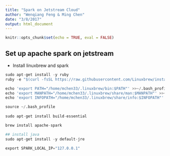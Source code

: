 ```yaml
---
title: "Spark on Jetstream Cloud"
author: "Wenqiang Feng & Ming Chen"
date: "3/8/2017"
output: html_document
---
```


```r
knitr::opts_chunk$set(echo = TRUE, eval = FALSE)
```


## Set up apache spark on jetstream

* Install linuxbrew and spark

```python
sudo apt-get install -y ruby
ruby -e "$(curl -fsSL https://raw.githubusercontent.com/Linuxbrew/install/master/install)"

echo 'export PATH="/home/mchen33/.linuxbrew/bin:$PATH"' >>~/.bash_profile
echo 'export MANPATH="/home/mchen33/.linuxbrew/share/man:$MANPATH"' >>~/.bash_profile
echo 'export INFOPATH="/home/mchen33/.linuxbrew/share/info:$INFOPATH"' >>~/.bash_profile

source ~/.bash_profile
  
sudo apt-get install build-essential

brew install apache-spark

## install java
sudo apt-get install -y default-jre
```


```python
export SPARK_LOCAL_IP="127.0.0.1"
```



